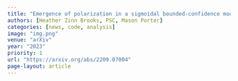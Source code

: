 ```yaml
---
title: "Emergence of polarization in a sigmoidal bounded-confidence model of opinion dynamics"
authors: [Heather Zinn Brooks, PSC, Mason Porter]
categories: [news, code, analysis]
image: "img.png"
venue: "arXiv"
year: "2023"
priority: 1
url: "https://arxiv.org/abs/2209.07004"
page-layout: article 
---
```





